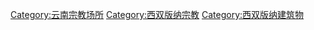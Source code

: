 [[Category:云南宗教场所|Category:云南宗教场所]]
[[Category:西双版纳宗教|Category:西双版纳宗教]]
[[Category:西双版纳建筑物|Category:西双版纳建筑物]]